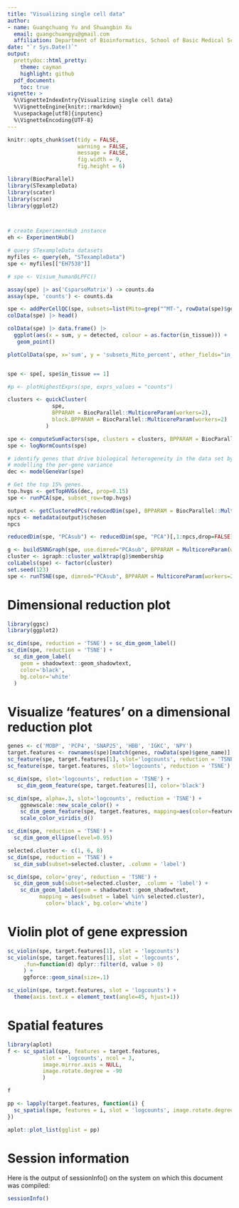 ```yaml
---
title: "Visualizing single cell data"
author: 
- name: Guangchuang Yu and Shuangbin Xu
  email: guangchuangyu@gmail.com
  affiliation: Department of Bioinformatics, School of Basic Medical Sciences, Southern Medical University
date: "`r Sys.Date()`"
output:
  prettydoc::html_pretty:
    theme: cayman
    highlight: github
  pdf_document:
    toc: true
vignette: >
  %\VignetteIndexEntry{Visualizing single cell data}
  %\VignetteEngine{knitr::rmarkdown}
  %\usepackage[utf8]{inputenc}
  %\VignetteEncoding{UTF-8}
---
```


```r
knitr::opts_chunk$set(tidy = FALSE,
                      warning = FALSE,
                      message = FALSE, 
                      fig.width = 9,
                      fig.height = 6)
```

```r
library(BiocParallel)
library(STexampleData)
library(scater)
library(scran)
library(ggplot2)



# create ExperimentHub instance
eh <- ExperimentHub()

# query STexampleData datasets
myfiles <- query(eh, "STexampleData")
spe <- myfiles[["EH7538"]]

# spe <- Visium_humanDLPFC()

assay(spe) |> as('CsparseMatrix') -> counts.da
assay(spe, 'counts') <- counts.da

spe <- addPerCellQC(spe, subsets=list(Mito=grep("^MT-", rowData(spe)$gene_name)))
colData(spe) |> head()

colData(spe) |> data.frame() |> 
  ggplot(aes(x = sum, y = detected, colour = as.factor(in_tissue))) +
   geom_point() 

plotColData(spe, x='sum', y = 'subsets_Mito_percent', other_fields="in_tissue") + facet_wrap(~in_tissue)


spe <- spe[, spe$in_tissue == 1]

#p <- plotHighestExprs(spe, exprs_values = "counts")

clusters <- quickCluster(
              spe, 
              BPPARAM = BiocParallel::MulticoreParam(workers=2), 
              block.BPPARAM = BiocParallel::MulticoreParam(workers=2)
            )

spe <- computeSumFactors(spe, clusters = clusters, BPPARAM = BiocParallel::MulticoreParam(workers=2))
spe <- logNormCounts(spe)

# identify genes that drive biological heterogeneity in the data set by 
# modelling the per-gene variance
dec <- modelGeneVar(spe)

# Get the top 15% genes.
top.hvgs <- getTopHVGs(dec, prop=0.15)
spe <- runPCA(spe, subset_row=top.hvgs)

output <- getClusteredPCs(reducedDim(spe), BPPARAM = BiocParallel::MulticoreParam(workers=2))
npcs <- metadata(output)$chosen
npcs

reducedDim(spe, "PCAsub") <- reducedDim(spe, "PCA")[,1:npcs,drop=FALSE]

g <- buildSNNGraph(spe, use.dimred="PCAsub", BPPARAM = MulticoreParam(workers=2))
cluster <- igraph::cluster_walktrap(g)$membership
colLabels(spe) <- factor(cluster)
set.seed(123)
spe <- runTSNE(spe, dimred="PCAsub", BPPARAM = MulticoreParam(workers=2))
```

# Dimensional reduction plot

```r
library(ggsc)
library(ggplot2)

sc_dim(spe, reduction = 'TSNE') + sc_dim_geom_label()
sc_dim(spe, reduction = 'TSNE') + 
  sc_dim_geom_label(
    geom = shadowtext::geom_shadowtext,
    color='black', 
    bg.color='white'
  )
```

# Visualize ‘features’ on a dimensional reduction plot

```r
genes <- c('MOBP', 'PCP4', 'SNAP25', 'HBB', 'IGKC', 'NPY')
target.features <- rownames(spe)[match(genes, rowData(spe)$gene_name)]
sc_feature(spe, target.features[1], slot='logcounts', reduction = 'TSNE')
sc_feature(spe, target.features, slot='logcounts', reduction = 'TSNE')

sc_dim(spe, slot='logcounts', reduction = 'TSNE') +
   sc_dim_geom_feature(spe, target.features[1], color='black')

sc_dim(spe, alpha=.3, slot='logcounts', reduction = 'TSNE') + 
    ggnewscale::new_scale_color() + 
    sc_dim_geom_feature(spe, target.features, mapping=aes(color=features)) +
    scale_color_viridis_d()

sc_dim(spe, reduction = 'TSNE') +
  sc_dim_geom_ellipse(level=0.95)

selected.cluster <- c(1, 6, 8)
sc_dim(spe, reduction = 'TSNE') +
  sc_dim_sub(subset=selected.cluster, .column = 'label')

sc_dim(spe, color='grey', reduction = 'TSNE') + 
  sc_dim_geom_sub(subset=selected.cluster, .column = 'label') + 
    sc_dim_geom_label(geom = shadowtext::geom_shadowtext, 
          mapping = aes(subset = label %in% selected.cluster),
            color='black', bg.color='white')  
```

# Violin plot of gene expression

```r
sc_violin(spe, target.features[1], slot = 'logcounts')
sc_violin(spe, target.features[1], slot = 'logcounts', 
     .fun=function(d) dplyr::filter(d, value > 0)
     ) + 
     ggforce::geom_sina(size=.1)

sc_violin(spe, target.features, slot = 'logcounts') + 
  theme(axis.text.x = element_text(angle=45, hjust=1))
```

# Spatial features

```r
library(aplot)
f <- sc_spatial(spe, features = target.features, 
           slot = 'logcounts', ncol = 3, 
           image.mirror.axis = NULL,
           image.rotate.degree = -90
           )

f

pp <- lapply(target.features, function(i) {
  sc_spatial(spe, features = i, slot = 'logcounts', image.rotate.degree = -90, image.mirror.axis = NULL)
})

aplot::plot_list(gglist = pp)
```

# Session information

Here is the output of sessionInfo() on the system on which this document was compiled:

```r
sessionInfo()
```
